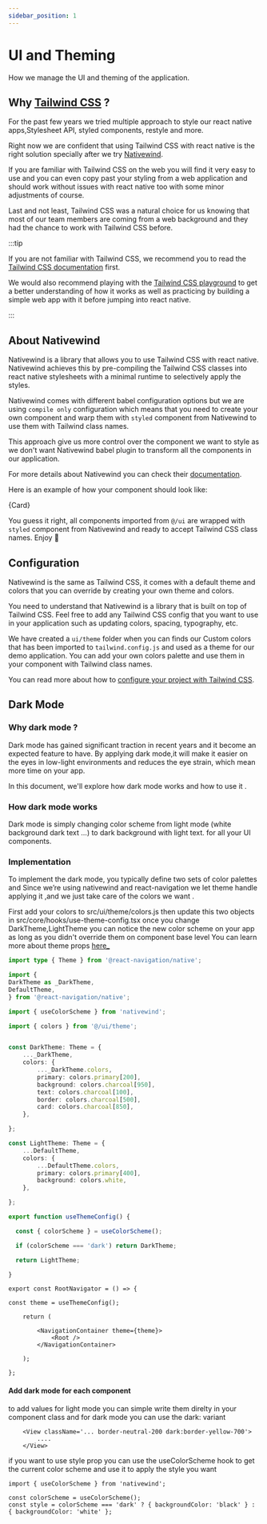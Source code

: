 ```yaml
---
sidebar_position: 1
---
```



# UI and Theming

How we manage the UI and theming of the application.

## Why [Tailwind CSS](https://tailwindcss.com/) ?

For the past few years we tried multiple approach to style our react native apps,Stylesheet API, styled components, restyle and more.

Right now we are confident that using Tailwind CSS with react native is the right solution specially after we try [Nativewind](https://nativewind.dev/).

If you are familiar with Tailwind CSS on the web you will find it very easy to use and you can even copy past your styling from a web application and should work without issues with react native too with some minor adjustments of course.

Last and not least, Tailwind CSS was a natural choice for us knowing that most of our team members are coming from a web background and they had the chance to work with Tailwind CSS before.

:::tip

If you are not familiar with Tailwind CSS, we recommend you to read the [Tailwind CSS documentation](https://tailwindcss.com/docs) first.

We would also recommend playing with the [Tailwind CSS playground](https://play.tailwindcss.com/) to get a better understanding of how it works as well as practicing by building a simple web app with it before jumping into react native.

:::

## About Nativewind

Nativewind is a library that allows you to use Tailwind CSS with react native. Nativewind achieves this by pre-compiling the Tailwind CSS classes into react native stylesheets with a minimal runtime to selectively apply the styles.

Nativewind comes with different babel configuration options but we are using `compile only` configuration which means that you need to create your own component and warp them with `styled` component from Nativewind to use them with Tailwind class names.

This approach give us more control over the component we want to style as we don't want Nativewind babel plugin to transform all the components in our application.

For more details about Nativewind you can check their [documentation](https://www.nativewind.dev/overview/).

Here is an example of how your component should look like:

<CodeBlock title="Card Component" language="tsx">
  {Card}
</CodeBlock>

You guess it right, all components imported from `@/ui` are wrapped with `styled` component from Nativewind and ready to accept Tailwind CSS class names. Enjoy 🥳

## Configuration

Nativewind is the same as Tailwind CSS, it comes with a default theme and colors that you can override by creating your own theme and colors.

You need to understand that Nativewind is a library that is built on top of Tailwind CSS. Feel free to add any Tailwind CSS config that you want to use in your application such as updating colors, spacing, typography, etc.

We have created a `ui/theme` folder when you can finds our Custom colors that has been imported to `tailwind.config.js` and used as a theme for our demo application. You can add your own colors palette and use them in your component with Tailwind class names.

You can read more about how to [configure your project with Tailwind CSS](https://tailwindcss.com/docs/configuration).

## Dark Mode

### Why dark mode ?
Dark mode has gained significant traction in recent years and it become an expected feature to have.
By applying dark mode,it will make it easier on the eyes in low-light environments and reduces the eye strain, which mean more time on your app.

In this document, we'll explore how dark mode works and how to use it .

### How dark mode works

Dark mode is simply changing color scheme from light mode (white background dark text ...) to  dark background with light text. for all your UI components.

### Implementation

To implement the dark mode, you typically define two sets of color palettes and Since we’re using nativewind and react-navigation we let theme handle applying it ,and  we just take care of the colors we want .

First add your colors to src/ui/theme/colors.js  then update this two objects in src/core/hooks/use-theme-config.tsx  once you change DarkTheme,LightTheme you can notice the new color scheme on your app as long as you didn't override them on component base level
You can learn  more about theme props  [here_](https://reactnavigation.org/docs/themes/)

```ts
import type { Theme } from '@react-navigation/native';

import {
DarkTheme as _DarkTheme,
DefaultTheme,
} from '@react-navigation/native';

import { useColorScheme } from 'nativewind';

import { colors } from '@/ui/theme';


const DarkTheme: Theme = {
	..._DarkTheme,
	colors: {
		..._DarkTheme.colors,
		primary: colors.primary[200],
		background: colors.charcoal[950],
		text: colors.charcoal[100],
		border: colors.charcoal[500],
		card: colors.charcoal[850],
	},

};

const LightTheme: Theme = {
	...DefaultTheme,
	colors: {
		...DefaultTheme.colors,
		primary: colors.primary[400],
		background: colors.white,
	},

};

export function useThemeConfig() {

  const { colorScheme } = useColorScheme();

  if (colorScheme === 'dark') return DarkTheme;

  return LightTheme;

}
```


```tsx
export const RootNavigator = () => {

const theme = useThemeConfig();

	return (
	
		<NavigationContainer theme={theme}>
			<Root />
		</NavigationContainer>
	
	);

};
```

#### Add dark mode for each component 

to add values for light mode you can simple write them direlty in your component class and for dark mode you can use the dark: variant

``` tsx
	<View className='... border-neutral-200 dark:border-yellow-700'>	
		....
	</View>
```
if you want to use style prop you can use the useColorScheme hook to get the current color scheme and use it to apply the style you want
  
  ``` tsx
  import { useColorScheme } from 'nativewind';

  const colorScheme = useColorScheme();
  const style = colorScheme === 'dark' ? { backgroundColor: 'black' } : { backgroundColor: 'white' };
  
  ```